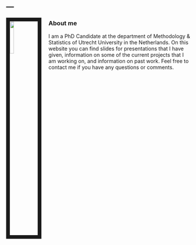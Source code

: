 ---
---
<link rel="stylesheet" href="styles.css" type="text/css">


<img src="img/duco.png" style="width:15%; border:10px solid; margin-right: 20px" align="left">

### About me

I am a PhD Candidate at the department of Methodology & Statistics of Utrecht University in the Netherlands. On this website you can find slides for presentations that I have given, information on some of the current projects that I am working on, and information on past work. Feel free to contact me if you have any questions or comments.



